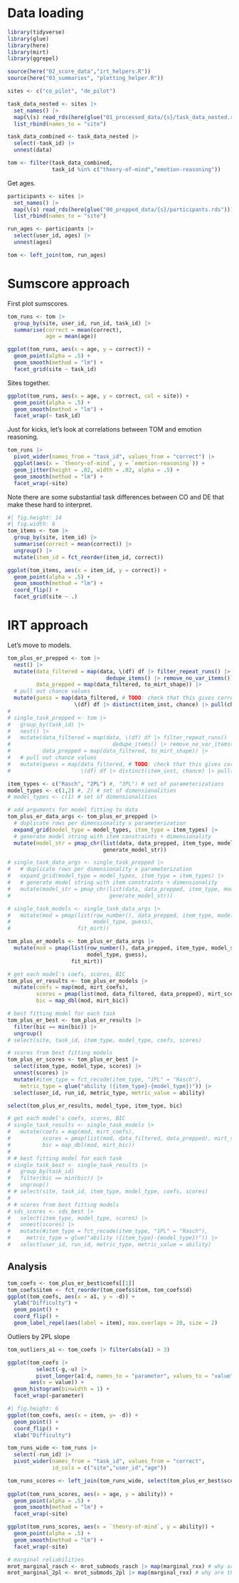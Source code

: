# Data loading

```r
library(tidyverse)
library(glue)
library(here)
library(mirt)
library(ggrepel)

source(here("02_score_data","irt_helpers.R"))
source(here("03_summaries", "plotting_helper.R"))

sites <- c("co_pilot", "de_pilot")

task_data_nested <- sites |>
  set_names() |>
  map(\(s) read_rds(here(glue("01_processed_data/{s}/task_data_nested.rds")))) |>
  list_rbind(names_to = "site")

task_data_combined <- task_data_nested |>
  select(-task_id) |>
  unnest(data) 

tom <- filter(task_data_combined, 
              task_id %in% c("theory-of-mind","emotion-reasoning"))
```

Get ages. 

```r
participants <- sites |>
  set_names() |>
  map(\(s) read_rds(here(glue("00_prepped_data/{s}/participants.rds")))) |>
  list_rbind(names_to = "site")

run_ages <- participants |>
  select(user_id, ages) |>
  unnest(ages)

tom <- left_join(tom, run_ages)
```

# Sumscore approach

First plot sumscores.

```r
tom_runs <- tom |>
  group_by(site, user_id, run_id, task_id) |>
  summarise(correct = mean(correct), 
            age = mean(age))

ggplot(tom_runs, aes(x = age, y = correct)) + 
  geom_point(alpha = .5) + 
  geom_smooth(method = "lm") +
  facet_grid(site ~ task_id)
```

Sites together. 

```r
ggplot(tom_runs, aes(x = age, y = correct, col = site)) + 
  geom_point(alpha = .5) + 
  geom_smooth(method = "lm") +
  facet_wrap(~ task_id)
```

Just for kicks, let's look at correlations between TOM and emotion reasoning. 

```r
tom_runs |>
  pivot_wider(names_from = "task_id", values_from = "correct") |>
  ggplot(aes(x = `theory-of-mind`, y = `emotion-reasoning`)) + 
  geom_jitter(height = .02, width = .02, alpha = .5) + 
  geom_smooth(method = "lm") + 
  facet_wrap(~site)

```

Note there are some substantial task differences between CO and DE that make these hard to interpret. 

```r
#| fig.height: 14
#| fig.width: 6
tom_items <- tom |>
  group_by(site, item_id) |>
  summarise(correct = mean(correct)) |>
  ungroup() |>
  mutate(item_id = fct_reorder(item_id, correct))

ggplot(tom_items, aes(x = item_id, y = correct)) + 
  geom_point(alpha = .5) + 
  geom_smooth(method = "lm") +
  coord_flip() + 
  facet_grid(site ~ .)


```

# IRT approach

Let's move to models. 

```r

tom_plus_er_prepped <- tom |>
  nest() |>
  mutate(data_filtered = map(data, \(df) df |> filter_repeat_runs() |>
                               dedupe_items() |> remove_no_var_items()),
         data_prepped = map(data_filtered, to_mirt_shape)) |>
  # pull out chance values
  mutate(guess = map(data_filtered, # TODO: check that this gives correct order
                     \(df) df |> distinct(item_inst, chance) |> pull(chance)))
# 
# single_task_prepped <- tom |>
#   group_by(task_id) |>
#   nest() |>
#   mutate(data_filtered = map(data, \(df) df |> filter_repeat_runs() |>
#                                dedupe_items() |> remove_no_var_items()),
#          data_prepped = map(data_filtered, to_mirt_shape)) |>
#   # pull out chance values
#   mutate(guess = map(data_filtered, # TODO: check that this gives correct order
#                      \(df) df |> distinct(item_inst, chance) |> pull(chance)))

item_types <- c("Rasch", "2PL") #, "3PL") # set of parameterizations
model_types <- c(1,2) #, 2) # set of dimensionalities
# model_types <- c(1) # set of dimensionalities

# add arguments for model fitting to data
tom_plus_er_data_args <- tom_plus_er_prepped |>
  # duplicate rows per dimensionality x parameterization
  expand_grid(model_type = model_types, item_type = item_types) |>
  # generate model string with item constraints + dimensionality
  mutate(model_str = pmap_chr(list(data, data_prepped, item_type, model_type),
                              generate_model_str))

# single_task_data_args <- single_task_prepped |>
#   # duplicate rows per dimensionality x parameterization
#   expand_grid(model_type = model_types, item_type = item_types) |>
#   # generate model string with item constraints + dimensionality
#   mutate(model_str = pmap_chr(list(data, data_prepped, item_type, model_type),
#                               generate_model_str))
```


```r
# single_task_models <- single_task_data_args |>
#   mutate(mod = pmap(list(row_number(), data_prepped, item_type, model_str,
#                          model_type, guess),
#                     fit_mirt))

tom_plus_er_models <- tom_plus_er_data_args |>
  mutate(mod = pmap(list(row_number(), data_prepped, item_type, model_str,
                         model_type, guess),
                    fit_mirt))
```

```r
# get each model's coefs, scores, BIC
tom_plus_er_results <- tom_plus_er_models |>
  mutate(coefs = map(mod, mirt_coefs),
         scores = pmap(list(mod, data_filtered, data_prepped), mirt_scores),
         bic = map_dbl(mod, mirt_bic))

# best fitting model for each task
tom_plus_er_best <- tom_plus_er_results |>
  filter(bic == min(bic)) |>
  ungroup()
# select(site, task_id, item_type, model_type, coefs, scores)

# scores from best fitting models
tom_plus_er_scores <- tom_plus_er_best |>
  select(item_type, model_type, scores) |>
  unnest(scores) |>
  mutate(#item_type = fct_recode(item_type, "1PL" = "Rasch"),
    metric_type = glue("ability ({item_type}-{model_type})")) |>
  select(user_id, run_id, metric_type, metric_value = ability)
```

```r
select(tom_plus_er_results, model_type, item_type, bic)
```



```r
# get each model's coefs, scores, BIC
# single_task_results <- single_task_models |>
#   mutate(coefs = map(mod, mirt_coefs),
#          scores = pmap(list(mod, data_filtered, data_prepped), mirt_scores),
#          bic = map_dbl(mod, mirt_bic))
# 
# # best fitting model for each task
# single_task_best <- single_task_results |>
#   group_by(task_id)
#   filter(bic == min(bic)) |>
#   ungroup()
# # select(site, task_id, item_type, model_type, coefs, scores)
# 
# # scores from best fitting models
# sds_scores <- sds_best |>
#   select(item_type, model_type, scores) |>
#   unnest(scores) |>
#   mutate(#item_type = fct_recode(item_type, "1PL" = "Rasch"),
#     metric_type = glue("ability ({item_type}-{model_type})")) |>
#   select(user_id, run_id, metric_type, metric_value = ability)
```

## Analysis

```r
tom_coefs <- tom_plus_er_best$coefs[[1]]
tom_coefs$item <- fct_reorder(tom_coefs$item, tom_coefs$d)
ggplot(tom_coefs, aes(x = a1, y = -d)) + 
  ylab("Difficulty") +
  geom_point() + 
  coord_flip() +
  geom_label_repel(aes(label = item), max.overlaps = 20, size = 2)
```

Outliers by 2PL slope

```r

tom_outliers_a1 <- tom_coefs |> filter(abs(a1) > 3) 

ggplot(tom_coefs |>
         select(-g,-u) |>
         pivot_longer(a1:d, names_to = "parameter", values_to = "value"), 
       aes(x = value)) + 
  geom_histogram(binwidth = 1) + 
  facet_wrap(~parameter)
```


```r
#| fig.height: 6
ggplot(tom_coefs, aes(x = item, y= -d)) + 
  geom_point() + 
  coord_flip() +
  xlab("Difficulty")
```

```r
tom_runs_wide <- tom_runs |> 
  select(-run_id) |>
  pivot_wider(names_from = "task_id", values_from = "correct", 
              id_cols = c("site","user_id","age"))

tom_runs_scores <- left_join(tom_runs_wide, select(tom_plus_er_best$scores[[1]], -run_id))
                             
ggplot(tom_runs_scores, aes(x = age, y = ability)) + 
  geom_point(alpha = .5) + 
  geom_smooth(method = "lm") + 
  facet_wrap(~site)

```

```r
ggplot(tom_runs_scores, aes(x = `theory-of-mind`, y = ability)) + 
  geom_point(alpha = .5) + 
  geom_smooth(method = "lm") + 
  facet_wrap(~site)
```


```r
# marginal reliabilities
mrot_marginal_rasch <- mrot_submods_rasch |> map(marginal_rxx) # why are these the same?
mrot_marginal_2pl <- mrot_submods_2pl |> map(marginal_rxx) # why are these the same?
```







